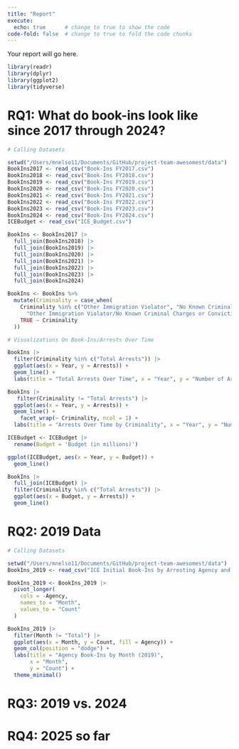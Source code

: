 ```yaml
---
title: "Report"
execute: 
  echo: true      # change to true to show the code
code-fold: false  # change to true to fold the code chunks
---
```


Your report will go here.
```r
library(readr)
library(dplyr)
library(ggplot2)
library(tidyverse)
```
# RQ1: What do book-ins look like since 2017 through 2024? 

```r
# Calling Datasets

setwd("/Users/mnelso11/Documents/GitHub/project-team-awesomest/data")
BookIns2017 <- read_csv("Book-Ins FY2017.csv")
BookIns2018 <- read_csv("Book-Ins FY2018.csv")
BookIns2019 <- read_csv("Book-Ins FY2019.csv")
BookIns2020 <- read_csv("Book-Ins FY2020.csv")
BookIns2021 <- read_csv("Book-Ins FY2021.csv")
BookIns2022 <- read_csv("Book-Ins FY2022.csv")
BookIns2023 <- read_csv("Book-Ins FY2023.csv")
BookIns2024 <- read_csv("Book-Ins FY2024.csv")
ICEBudget <- read_csv("ICE_Budget.csv")
```
```r
BookIns <- BookIns2017 |>
  full_join(BookIns2018) |>
  full_join(BookIns2019) |>
  full_join(BookIns2020) |>
  full_join(BookIns2021) |>
  full_join(BookIns2022) |>
  full_join(BookIns2023) |>
  full_join(BookIns2024) 

BookIns <- BookIns %>%
  mutate(Criminality = case_when(
    Criminality %in% c("Other Immigration Violator", "No Known Criminal Charges or Convictions") ~ 
      "Other Immigration Violator/No Known Criminal Charges or Convictions",
    TRUE ~ Criminality
  ))
```


```r
# Visualizations On Book-Ins/Arrests Over Time

BookIns |>
  filter(Criminality %in% c("Total Arrests")) |>
  ggplot(aes(x = Year, y = Arrests)) + 
  geom_line() + 
  labs(title = "Total Arrests Over Time", x = "Year", y = "Number of Arrests")
```

```r
BookIns |>
   filter(Criminality != "Total Arrests") |>
  ggplot(aes(x = Year, y = Arrests)) + 
  geom_line() + 
    facet_wrap(~ Criminality, ncol = 1) +
  labs(title = "Arrests Over Time by Criminality", x = "Year", y = "Number of Arrests")
```

```r
ICEBudget <- ICEBudget |>
  rename(Budget = 'Budget (in millions)')
```

```r
ggplot(ICEBudget, aes(x = Year, y = Budget)) +
  geom_line()
```


```r
BookIns |>
  full_join(ICEBudget) |>
  filter(Criminality %in% c("Total Arrests")) |>
  ggplot(aes(x = Budget, y = Arrests)) + 
  geom_line()
```

# RQ2: 2019 Data

```r
# Calling Datasets

setwd("/Users/mnelso11/Documents/GitHub/project-team-awesomest/data")
BookIns_2019 <- read_csv("ICE Initial Book-Ins by Arresting Agency and Month_ FY2019.csv")
```
```r
BookIns_2019 <- BookIns_2019 |>
  pivot_longer(
    cols = -Agency,          
    names_to = "Month",      
    values_to = "Count"      
  )
```

```r
BookIns_2019 |>
  filter(Month != "Total") |>
  ggplot(aes(x = Month, y = Count, fill = Agency)) +
  geom_col(position = "dodge") +
  labs(title = "Agency Book-Ins by Month (2019)",
       x = "Month",
       y = "Count") +
  theme_minimal()

```


# RQ3: 2019 vs. 2024


# RQ4: 2025 so far 

